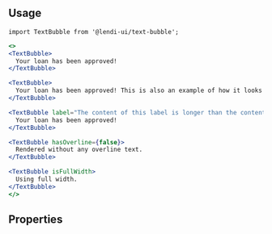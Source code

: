 
## Usage

```
import TextBubble from '@lendi-ui/text-bubble';
```

```jsx
<>
<TextBubble>
  Your loan has been approved!
</TextBubble>

<TextBubble>
  Your loan has been approved! This is also an example of how it looks when there are multiple lines!
</TextBubble>

<TextBubble label="The content of this label is longer than the content text, so it will expand the bubble and wrap when appropriate">
  Your loan has been approved!
</TextBubble>

<TextBubble hasOverline={false}>
  Rendered without any overline text.
</TextBubble>

<TextBubble isFullWidth>
  Using full width.
</TextBubble>
</>
```

## Properties

<PropTable>
  <PropTable.Entry name="children" type="React.ReactNode" description="Content of the Text Bubble"/>
  <PropTable.Entry name="label" type="string" defaultValue={"Timestamp"} description="Label to appear above the text bubble, or else defaults to a current timestamp"/>
  <PropTable.Entry name="hasOverline" type="boolean" defaultValue={true} description="Flag for whether or not to include the overline text above. The label property will be ignored if this is disabled" />
  <PropTable.Entry name="isFullWidth" type="boolean" defaultValue={false} description="Flag for whether or not the element should use the full width of the parent container"/>
</PropTable>
